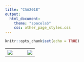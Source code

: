```yaml
---
title: "CAA2018"
output:
  html_document:
    theme: "spacelab"
    css: other_page_styles.css
---
```


```r
knitr::opts_chunk$set(echo = TRUE)
```

|   |   |   |
|---|---|---|
|<a href="https://github.com/ISAAKiel/ISAAKiel.github.io/raw/master/data/Classification-session.pdf"><img src="https://github.com/ISAAKiel/ISAAKiel.github.io/raw/master/data/Classification-session.png" /></a>|&nbsp;|<a href="https://github.com/ISAAKiel/ISAAKiel.github.io/raw/master/data/R-session.pdf"><img src="https://github.com/ISAAKiel/ISAAKiel.github.io/raw/master/data/R-session.png" /></a>|

